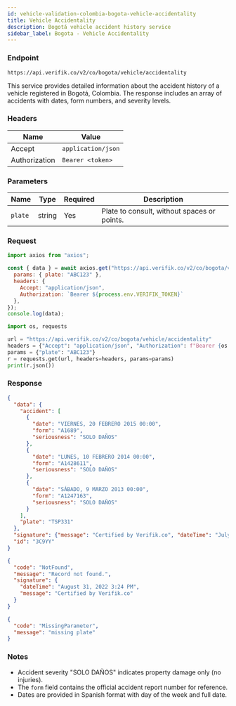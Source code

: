 ```yaml
---
id: vehicle-validation-colombia-bogota-vehicle-accidentality
title: Vehicle Accidentality
description: Bogotá vehicle accident history service
sidebar_label: Bogota - Vehicle Accidentality
---
```



### Endpoint

```
https://api.verifik.co/v2/co/bogota/vehicle/accidentality
```

This service provides detailed information about the accident history of a vehicle registered in Bogotá, Colombia. The response includes an array of accidents with dates, form numbers, and severity levels.

### Headers

| Name | Value |
| --- | --- |
| Accept | `application/json` |
| Authorization | `Bearer <token>` |

### Parameters

| Name | Type | Required | Description |
| --- | --- | --- | --- |
| `plate` | string | Yes | Plate to consult, without spaces or points. |

### Request

<Tabs>
  <TabItem value="node" label="Node.js">

```javascript
import axios from "axios";

const { data } = await axios.get("https://api.verifik.co/v2/co/bogota/vehicle/accidentality", {
  params: { plate: "ABC123" },
  headers: { 
    Accept: "application/json", 
    Authorization: `Bearer ${process.env.VERIFIK_TOKEN}` 
  },
});
console.log(data);
```

  </TabItem>
  <TabItem value="python" label="Python">

```python
import os, requests

url = "https://api.verifik.co/v2/co/bogota/vehicle/accidentality"
headers = {"Accept": "application/json", "Authorization": f"Bearer {os.getenv('VERIFIK_TOKEN')}"}
params = {"plate": "ABC123"}
r = requests.get(url, headers=headers, params=params)
print(r.json())
```

  </TabItem>
</Tabs>

### Response

<Tabs>
  <TabItem value="200" label="200">

```json
{
  "data": {
    "accident": [
      {
        "date": "VIERNES, 20 FEBRERO 2015 00:00",
        "form": "A1689",
        "seriousness": "SOLO DAÑOS"
      },
      {
        "date": "LUNES, 10 FEBRERO 2014 00:00",
        "form": "A1428611",
        "seriousness": "SOLO DAÑOS"
      },
      {
        "date": "SÁBADO, 9 MARZO 2013 00:00",
        "form": "A1247163",
        "seriousness": "SOLO DAÑOS"
      }
    ],
    "plate": "TSP331"
  },
  "signature": {"message": "Certified by Verifik.co", "dateTime": "July 3, 2024 3:58 PM"},
  "id": "3C9YY"
}
```

  </TabItem>
  <TabItem value="404" label="404">

```json
{
  "code": "NotFound",
  "message": "Record not found.",
  "signature": {
    "dateTime": "August 31, 2022 3:24 PM",
    "message": "Certified by Verifik.co"
  }
}
```

  </TabItem>
  <TabItem value="409" label="409">

```json
{
  "code": "MissingParameter",
  "message": "missing plate"
}
```

  </TabItem>
</Tabs>

### Notes

- Accident severity "SOLO DAÑOS" indicates property damage only (no injuries).
- The `form` field contains the official accident report number for reference.
- Dates are provided in Spanish format with day of the week and full date.